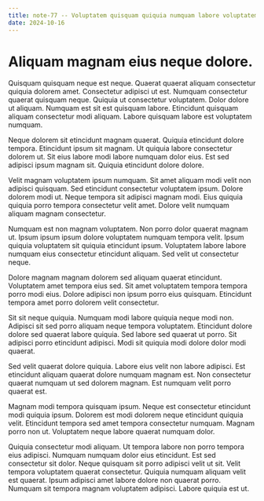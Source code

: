 ```yaml
---
title: note-77 -- Voluptatem quisquam quiquia numquam labore voluptatem non.
date: 2024-10-16
---
```


# Aliquam magnam eius neque dolore.

Quisquam quisquam neque est neque. Quaerat quaerat aliquam consectetur quiquia dolorem amet. Consectetur adipisci ut est. Numquam consectetur quaerat quisquam neque. Quiquia ut consectetur voluptatem. Dolor dolore ut aliquam. Numquam est sit est quisquam labore. Etincidunt quisquam aliquam consectetur modi aliquam. Labore quisquam labore est voluptatem numquam.

Neque dolorem sit etincidunt magnam quaerat. Quiquia etincidunt dolore tempora. Etincidunt ipsum sit magnam. Ut quiquia labore consectetur dolorem ut. Sit eius labore modi labore numquam dolor eius. Est sed adipisci ipsum magnam sit. Quiquia etincidunt dolore dolore.

Velit magnam voluptatem ipsum numquam. Sit amet aliquam modi velit non adipisci quisquam. Sed etincidunt consectetur voluptatem ipsum. Dolore dolorem modi ut. Neque tempora sit adipisci magnam modi. Eius quiquia quiquia porro tempora consectetur velit amet. Dolore velit numquam aliquam magnam consectetur.

Numquam est non magnam voluptatem. Non porro dolor quaerat magnam ut. Ipsum ipsum ipsum dolore voluptatem numquam tempora velit. Ipsum quiquia voluptatem sit quiquia etincidunt ipsum. Voluptatem labore labore numquam eius consectetur etincidunt aliquam. Sed velit ut consectetur neque.

Dolore magnam magnam dolorem sed aliquam quaerat etincidunt. Voluptatem amet tempora eius sed. Sit amet voluptatem tempora tempora porro modi eius. Dolore adipisci non ipsum porro eius quisquam. Etincidunt tempora amet porro dolorem velit consectetur.

Sit sit neque quiquia. Numquam modi labore quiquia neque modi non. Adipisci sit sed porro aliquam neque tempora voluptatem. Etincidunt dolore dolore sed quaerat labore quiquia. Sed labore sed quaerat ut porro. Sit adipisci porro etincidunt adipisci. Modi sit quiquia modi dolore dolor modi quaerat.

Sed velit quaerat dolore quiquia. Labore eius velit non labore adipisci. Est etincidunt aliquam quaerat dolore numquam magnam est. Non consectetur quaerat numquam ut sed dolorem magnam. Est numquam velit porro quaerat est.

Magnam modi tempora quisquam ipsum. Neque est consectetur etincidunt modi quiquia ipsum. Dolorem est modi dolorem neque etincidunt quiquia velit. Etincidunt tempora sed amet tempora consectetur numquam. Magnam porro non ut. Voluptatem neque labore quaerat numquam dolor.

Quiquia consectetur modi aliquam. Ut tempora labore non porro tempora eius adipisci. Numquam numquam dolor eius etincidunt. Est sed consectetur sit dolor. Neque quisquam sit porro adipisci velit ut sit. Velit tempora voluptatem quaerat consectetur. Quiquia numquam aliquam velit est quaerat. Ipsum adipisci amet labore dolore non quaerat porro. Numquam sit tempora magnam voluptatem adipisci. Labore quiquia est ut.

